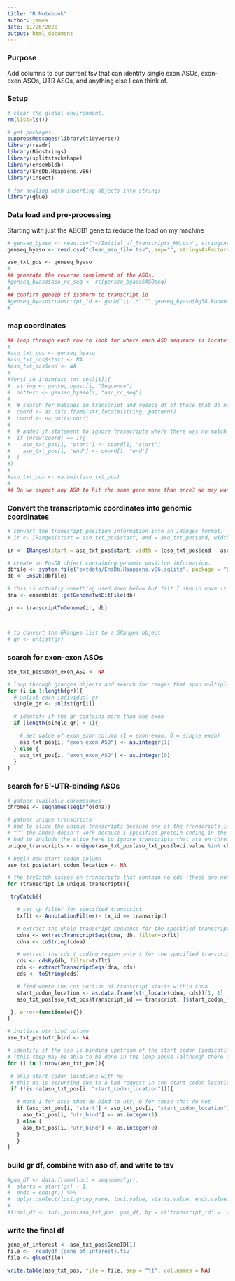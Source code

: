 ```yaml
---
title: "R Notebook"
author: james
date: 11/26/2020
output: html_document
---
```


### Purpose
Add columns to our current tsv that can identify single exon ASOs, exon-exon ASOs, UTR ASOs, and anything else I can think of.

### Setup

```r

# clear the global environment.
rm(list=ls())

# get packages.
suppressMessages(library(tidyverse))
library(readr)
library(Biostrings)
library(splitstackshape)
library(ensembldb)
library(EnsDb.Hsapiens.v86)
library(insect)

# for dealing with inserting objects into strings
library(glue)

```

### Data load and pre-processing

Starting with just the ABCB1 gene to reduce the load on my machine

```r

# genseq_byaso <- read.csv("~/Initial_df_Transcripts_KW.csv", stringsAsFactors = FALSE)
genseq_byaso <- read.csv("clean_aso_file.tsv", sep="", stringsAsFactors=FALSE)

aso_txt_pos <- genseq_byaso
#
## generate the reverse complement of the ASOs.
#genseq_byaso$aso_rc_seq <- rc(genseq_byaso$ASOseq)
#
## confirm geneID of isoform to transcript_id
#genseq_byaso$transcript_id <- gsub("\\..*","",genseq_byaso$hg38.knownGene.name)
#

```


### map coordinates

```r

## loop through each row to look for where each ASO sequence is located along the target transcript sequence. The'start' and 'end' positions are in relation to the start of the transcript and also represent character position within each transcript sequence string.
#
#aso_txt_pos <- genseq_byaso
#aso_txt_pos$start <- NA
#aso_txt_pos$end <- NA
#
#for(i in 1:dim(aso_txt_pos)[1]){
#  string <- genseq_byaso[i, "Sequence"]
#  pattern <- genseq_byaso[i, "aso_rc_seq"]
#
#  # search for matches in transcript and reduce df of those that do not match
#  coord <- as.data.frame(str_locate(string, pattern))
#  coord <- na.omit(coord)
#
#  # added if statement to ignore transcripts where there was no match
#  if (nrow(coord) == 1){
#    aso_txt_pos[i, "start"] <- coord[1, "start"]
#    aso_txt_pos[i, "end"] <- coord[1, "end"]
#  }
#}
#
#aso_txt_pos <- na.omit(aso_txt_pos)
#
## Do we expect any ASO to hit the same gene more than once? We may want to use str_locate_all()...

```

### Convert the transcriptomic coordinates into genomic coordinates


```r

# convert the transcript position information into an IRanges format.
# ir <- IRanges(start = aso_txt_pos$start, end = aso_txt_pos$end, width = (aso_txt_pos$end - aso_txt_pos$start + 1), names = aso_txt_pos$transcript_id)

ir <- IRanges(start = aso_txt_pos$start, width = (aso_txt_pos$end - aso_txt_pos$start + 1), names = aso_txt_pos$transcript_id)

# create an EnsDB object containing genomic position information.
dbfile <- system.file("extdata/EnsDb.Hsapiens.v86.sqlite", package = "EnsDb.Hsapiens.v86")
db <- EnsDb(dbfile)

# this is actually something used down below but felt I should move it to a more "global" section
dna <- ensembldb::getGenomeTwoBitFile(db)

gr <- transcriptToGenome(ir, db)



# to convert the GRanges list to a GRanges object.
# gr <- unlist(gr)
```


### search for exon-exon ASOs

```r

aso_txt_pos$exon_exon_ASO <- NA

# loop through granges objects and search for ranges that span multiple exons
for (i in 1:length(gr)){
  # unlist each individual gr
  single_gr <- unlist(gr[i])

  # identify if the gr contains more than one exon
  if (length(single_gr) > 1){

    # set value of exon_exon column (1 = exon-exon, 0 = single exon)
    aso_txt_pos[i, "exon_exon_ASO"] <- as.integer(1)
  } else {
    aso_txt_pos[i, "exon_exon_ASO"] <- as.integer(0)
  }
}

```

### search for 5'-UTR-binding ASOs


 ```r

# gather available chromosomes
chromes <- seqnames(seqinfo(dna))

# gather unique transcripts
# had to slice the unique transcripts because one of the transcripts is not actually protein-coding (do we want this one in here?)
# ^^^ the above doesn't work because I specified protein_coding in the "dna" variable call up above
# had to include the slice here to ignore transcripts that are on chromosomes not in 'x'
unique_transcripts <- unique(aso_txt_pos[aso_txt_pos$loci.value %in% chromes, ]$transcript_id)

# begin new start codon column
aso_txt_pos$start_codon_location <- NA

# the tryCatch passes on transcripts that contain no cds (these are non-protein-coding transcripts)
for (transcript in unique_transcripts){

  tryCatch({

    # set up filter for specified transcript
    txflt <- AnnotationFilter(~ tx_id == transcript)

    # extract the whole transcript sequence for the specified transcript above
    cdna <- extractTranscriptSeqs(dna, db, filter=txflt)
    cdna <- toString(cdna)

    # extract the cds ( coding region only ) for the specified transcript above
    cds <- cdsBy(db, filter=txflt)
    cds <- extractTranscriptSeqs(dna, cds)
    cds <- toString(cds)

    # find where the cds portion of transcript starts within cdna
    start_codon_location <- as.data.frame(str_locate(cdna, cds))[1, 1]
    aso_txt_pos[aso_txt_pos$transcript_id == transcript, ]$start_codon_location <- start_codon_location

  }, error=function(e){})
}

# initiate utr_bind column
aso_txt_pos$utr_bind <- NA

# identify if the aso is binding upstream of the start codon (indicating binding to UTR)
# (this step may be able to be done in the loop above (although there are many asos / gene)
for (i in 1:nrow(aso_txt_pos)){

  # skip start codon locations with na
  # this na is occurring due to a bad request in the start codon location above
  if (!is.na(aso_txt_pos[i, "start_codon_location"])){

    # mark 1 for asos that do bind to utr, 0 for those that do not
    if (aso_txt_pos[i, "start"] < aso_txt_pos[i, "start_codon_location"]){
      aso_txt_pos[i, "utr_bind"] <- as.integer(1)
    } else {
      aso_txt_pos[i, "utr_bind"] <- as.integer(0)
    }
    }
}


```


### build gr df, combine with aso df, and write to tsv

```r

#gnm_df <- data.frame(loci = seqnames(gr),
#  starts = start(gr) - 1,
#  ends = end(gr)) %>%
#  dplyr::select(loci.group_name, loci.value, starts.value, ends.value)
#
#final_df <- full_join(aso_txt_pos, gnm_df, by = c('transcript_id' = 'loci.group_name'))


```

### write the final df
```r
gene_of_interest <- aso_txt_pos$GeneID[1]
file <- 'readydf_{gene_of_interest}.tsv'
file <- glue(file)

write.table(aso_txt_pos, file = file, sep = "\t", col.names = NA)
```

